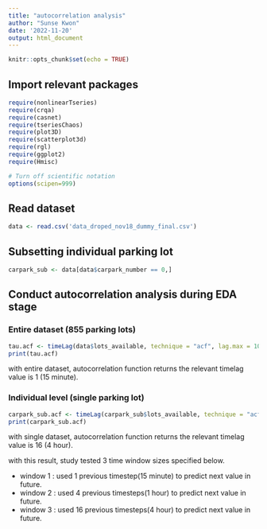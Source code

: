 ```yaml
---
title: "autocorrelation analysis"
author: "Sunse Kwon"
date: '2022-11-20'
output: html_document
---
```


```r
knitr::opts_chunk$set(echo = TRUE)
```

## Import relevant packages
```r
require(nonlinearTseries)
require(crqa)
require(casnet)
require(tseriesChaos)
require(plot3D)
require(scatterplot3d)
require(rgl)
require(ggplot2)
require(Hmisc)

# Turn off scientific notation
options(scipen=999)
```

## Read dataset
```r
data <- read.csv('data_droped_nov18_dummy_final.csv')
```


## Subsetting individual parking lot
```r
carpark_sub <- data[data$carpark_number == 0,]
```


## Conduct autocorrelation analysis during EDA stage

### Entire dataset (855 parking lots)
```r
tau.acf <- timeLag(data$lots_available, technique = "acf", lag.max = 100, do.plot = T)
print(tau.acf)
```
with entire dataset, autocorrelation function returns the relevant timelag value is 1 (15 minute).

### Individual level (single parking lot)
```r
carpark_sub.acf <- timeLag(carpark_sub$lots_available, technique = "acf", lag.max = 100, do.plot = T)
print(carpark_sub.acf)
```
with single dataset, autocorrelation function returns the relevant timelag value is 16 (4 hour). 


with this result, study tested 3 time window sizes specified below.

* window 1 : used 1 previous timestep(15 minute) to predict next value in future.
* window 2 : used 4 previous timesteps(1 hour) to predict next value in future.
* window 3 : used 16 previous timesteps(4 hour) to predict next value in future.
